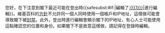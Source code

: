 {{{icon|[[Image:Ambox warning blue.svg|25px|alt=|link=]] }}}
您好，在下注意到閣下最近可能在登出時{{<includeonly>safesubst:</includeonly>#if:{{{1|}}}|編輯了[[:{{{1}}}]]|進行編輯}}。維基百科的[[Wikipedia:傀儡|方針]]不允許同一個人同時使用一個帳戶和IP地址，這樣做可能會導致閣下被[[WP:BLOCK|封禁]]。此外，登出時進行編輯會顯示閣下的IP地址，有心人士可能使用這點確認您的位置和身份。如果閣下不是故意這樣做，請記得在登錄時編輯。{{{2|謝謝。}}} <!-- Template:Uw-login --><noinclude>
{{single notice|banners={{Twinkle standard installation}}}}
</noinclude>